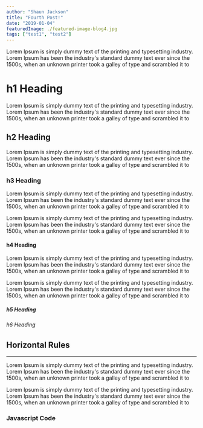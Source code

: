 ```yaml
---
author: "Shaun Jackson"
title: "Fourth Post!"
date: "2019-01-04"
featuredImage: ./featured-image-blog4.jpg
tags: ["test1", "test2"]
---
```


Lorem Ipsum is simply dummy text of the printing and typesetting industry. Lorem Ipsum has been the industry's standard dummy text ever since the 1500s, when an unknown printer took a galley of type and scrambled it to

# h1 Heading

Lorem Ipsum is simply dummy text of the printing and typesetting industry. Lorem Ipsum has been the industry's standard dummy text ever since the 1500s, when an unknown printer took a galley of type and scrambled it to

## h2 Heading

Lorem Ipsum is simply dummy text of the printing and typesetting industry. Lorem Ipsum has been the industry's standard dummy text ever since the 1500s, when an unknown printer took a galley of type and scrambled it to

<!--
<div id="gist90436059" class="gist">
    <div class="gist-file">
      <div class="gist-data">
        <div class="js-gist-file-update-container js-task-list-container file-box">
          <div id="file-syntax-text" class="file">
            <div itemprop="text" class="blob-wrapper data type-text">
              <table class="highlight tab-size js-file-line-container" data-tab-size="8">
                <tbody>
                  <tr>
                    <td id="file-syntax-text-L1" class="blob-num js-line-number" data-line-number="1"></td>
                    <td id="file-syntax-text-LC1" class="blob-code blob-code-inner js-file-line">&lt;operation&gt; [n]&gt; /dev/null [options]</td>
                  </tr>
                </tbody>
              </table>
            </div>
          </div>
        </div>
      </div>
      <div class="gist-meta">
        <a href="https://gist.github.com/weirdpattern/ce54fdb1e5621b5966e146026995b974/raw/30a0ad953a8d79c8bcbdd76343d86a9e4bbda311/syntax.text" style="float:right">view raw</a>
        <a href="https://gist.github.com/weirdpattern/ce54fdb1e5621b5966e146026995b974#file-syntax-text">syntax.text</a>
        hosted with ❤ by <a href="https://github.com">GitHub</a>
      </div>
    </div>
</div> -->

### h3 Heading

Lorem Ipsum is simply dummy text of the printing and typesetting industry. Lorem Ipsum has been the industry's standard dummy text ever since the 1500s, when an unknown printer took a galley of type and scrambled it to

Lorem Ipsum is simply dummy text of the printing and typesetting industry. Lorem Ipsum has been the industry's standard dummy text ever since the 1500s, when an unknown printer took a galley of type and scrambled it to

#### h4 Heading

Lorem Ipsum is simply dummy text of the printing and typesetting industry. Lorem Ipsum has been the industry's standard dummy text ever since the 1500s, when an unknown printer took a galley of type and scrambled it to

Lorem Ipsum is simply dummy text of the printing and typesetting industry. Lorem Ipsum has been the industry's standard dummy text ever since the 1500s, when an unknown printer took a galley of type and scrambled it to

##### h5 Heading

###### h6 Heading

## Horizontal Rules

---

Lorem Ipsum is simply dummy text of the printing and typesetting industry. Lorem Ipsum has been the industry's standard dummy text ever since the 1500s, when an unknown printer took a galley of type and scrambled it to

Lorem Ipsum is simply dummy text of the printing and typesetting industry. Lorem Ipsum has been the industry's standard dummy text ever since the 1500s, when an unknown printer took a galley of type and scrambled it to

### Javascript Code
